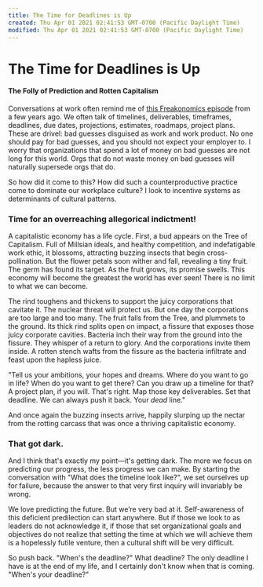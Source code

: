 ```yaml
---
title: The Time for Deadlines is Up
created: Thu Apr 01 2021 02:41:53 GMT-0700 (Pacific Daylight Time)
modified: Thu Apr 01 2021 02:41:53 GMT-0700 (Pacific Daylight Time)
---
```

# The Time for Deadlines is Up
#### The Folly of Prediction and Rotten Capitalism

Conversations at work often remind me of [this Freakonomics episode](http://freakonomics.com/2011/06/30/freakonomics-radio-hour-long-episode-4-%E2%80%9Cthe-folly-of-prediction%E2%80%9D-2/) from a few years ago. We often talk of timelines, deliverables, timeframes, deadlines, due dates, projections, estimates, roadmaps, project plans. These are drivel: bad guesses disguised as work and work product. No one should pay for bad guesses, and you should not expect your employer to. I worry that organizations that spend a lot of money on bad guesses are not long for this world. Orgs that do not waste money on bad guesses will naturally supersede orgs that do.

So how did it come to this? How did such a counterproductive practice come to dominate our workplace culture? I look to incentive systems as determinants of cultural patterns.

### Time for an overreaching allegorical indictment!

A capitalistic economy has a life cycle. First, a bud appears on the Tree of Capitalism. Full of Millsian ideals, and healthy competition, and indefatigable work ethic, it blossoms, attracting buzzing insects that begin cross-pollination. But the flower petals soon wither and fall, revealing a tiny fruit. The germ has found its target. As the fruit grows, its promise swells. This economy will become the greatest the world has ever seen! There is no limit to what we can become.

The rind toughens and thickens to support the juicy corporations that cavitate it. The nuclear threat will protect us. But one day the corporations are too large and too many. The fruit falls from the Tree, and plummets to the ground. Its thick rind splits open on impact, a fissure that exposes those juicy corporate cavities. Bacteria inch their way from the ground into the fissure. They whisper of a return to glory. And the corporations invite them inside. A rotten stench wafts from the fissure as the bacteria infiltrate and feast upon the hapless juice.

"Tell us your ambitions, your hopes and dreams. Where do you want to go in life? When do you want to get there? Can you draw up a timeline for that? A project plan, if you will. That's right. Map those key deliverables. Set that deadline. We can always push it back. Your *dead* line."

And once again the buzzing insects arrive, happily slurping up the nectar from the rotting carcass that was once a thriving capitalistic economy.

### That got dark.

And I think that's exactly my point—it's getting dark. The more we focus on predicting our progress, the less progress we can make. By starting the conversation with "What does the timeline look like?", we set ourselves up for failure, because the answer to that very first inquiry will invariably be wrong.

We love predicting the future. But we’re very bad at it. Self-awareness of this deficient predilection can start anywhere. But if those we look to as leaders do not acknowledge it, if those that set organizational goals and objectives do not realize that setting the time at which we will achieve them is a hopelessly futile venture, then a cultural shift will be very difficult.

So push back. "When's the deadline?" What deadline? The only deadline I have is at the end of my life, and I certainly don't know when that is coming. "When's your deadline?"
